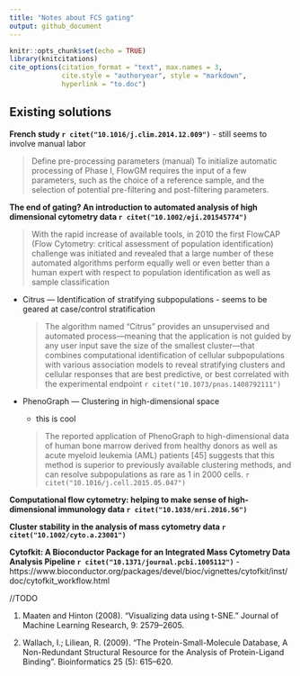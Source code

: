 ```yaml
---
title: "Notes about FCS gating"
output: github_document
---
```


```r
knitr::opts_chunk$set(echo = TRUE)
library(knitcitations)
cite_options(citation_format = "text", max.names = 3, 
             cite.style = "authoryear", style = "markdown", 
             hyperlink = "to.doc")
```

## Existing solutions


**French study `r citet("10.1016/j.clim.2014.12.009")`**
  - still seems to involve manual labor
  
  > Define pre-processing parameters (manual)
To initialize automatic processing of Phase I, FlowGM requires the input of a few parameters, such as the choice of a reference sample, and the selection of potential pre-filtering and post-filtering parameters.



**The end of gating? An introduction to automated analysis of high dimensional cytometry data `r citet("10.1002/eji.201545774") `**

> With the rapid increase of available tools, in 2010 the first FlowCAP (Flow Cytometry: critical assessment of population identification) challenge was initiated and revealed that a large number of these automated algorithms perform equally well or even better than a human expert with respect to population identification as well as sample classification

- Citrus — Identification of stratifying subpopulations
      - seems to be geared at case/control stratification
      
    > The algorithm named “Citrus” provides an unsupervised and automated process—meaning that the application is not guided by any user input save the size of the smallest cluster—that combines computational identification of cellular subpopulations with various association models to reveal stratifying clusters and cellular responses that are best predictive, or best correlated with the experimental endpoint `r citet("10.1073/pnas.1408792111")`
  
 
- PhenoGraph — Clustering in high-dimensional space
    - this is cool

    > The reported application of PhenoGraph to high-dimensional data of human bone marrow derived from healthy donors as well as acute myeloid leukemia (AML) patients [45] suggests that this method is superior to previously available clustering methods, and can resolve subpopulations as rare as 1 in 2000 cells. `r citet("10.1016/j.cell.2015.05.047")`


**Computational flow cytometry: helping to make sense of high-dimensional immunology data `r citet("10.1038/nri.2016.56")`**

**Cluster stability in the analysis of mass cytometry data `r citet("10.1002/cyto.a.23001")`**



**Cytofkit: A Bioconductor Package for an Integrated Mass Cytometry Data Analysis Pipeline `r citet("10.1371/journal.pcbi.1005112")`**
- https://www.bioconductor.org/packages/devel/bioc/vignettes/cytofkit/inst/doc/cytofkit_workflow.html


//TODO

1. Maaten and Hinton (2008). “Visualizing data using t-SNE.” Journal of Machine Learning Research, 9: 2579–2605.

2. Wallach, I.; Liliean, R. (2009). “The Protein-Small-Molecule Database, A Non-Redundant Structural Resource for the Analysis of Protein-Ligand Binding”. Bioinformatics 25 (5): 615–620.
